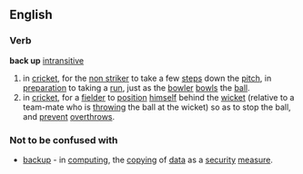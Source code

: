 ==English==
===Verb===
'''back up''' [[intransitive]]
# in [[cricket]], for the [[non striker]] to take a few [[step]]s down the [[pitch]], in [[preparation]] to taking a [[run]], just as the [[bowler]] [[bowl]]s the [[ball]].
# in [[cricket]], for a [[fielder]] to [[position]] [[himself]] behind the [[wicket]] (relative to a team-mate who is [[throw]]ing the ball at the wicket) so as to stop the ball, and [[prevent]] [[overthrow]]s.
===Not to be confused with===
*[[backup]] - in [[computing]], the [[copying]] of [[data]] as a [[security]] [[measure]].